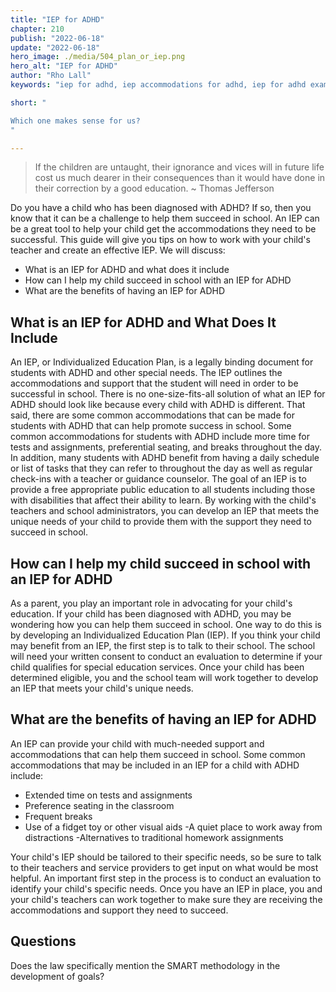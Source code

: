 ```yaml
---
title: "IEP for ADHD"
chapter: 210
publish: "2022-06-18"
update: "2022-06-18"
hero_image: ./media/504_plan_or_iep.png
hero_alt: "IEP for ADHD"
author: "Rho Lall"
keywords: "iep for adhd, iep accommodations for adhd, iep for adhd example, accomodations for adhd, , accommodations for adhd elementary students, accomodations for students with adhd"

short: "

Which one makes sense for us?
"

---
```

>If the children are untaught, their ignorance and vices will in future life cost us much dearer in their consequences than it would have done in their correction by a good education. ~ Thomas Jefferson

Do you have a child who has been diagnosed with ADHD? If so, then you know that it can be a challenge to help them succeed in school. An IEP can be a great tool to help your child get the accommodations they need to be successful. This guide will give you tips on how to work with your child's teacher and create an effective IEP. We will discuss:
- What is an IEP for ADHD and what does it include
- How can I help my child succeed in school with an IEP for ADHD
- What are the benefits of having an IEP for ADHD

## What is an IEP for ADHD and What Does It Include

An IEP, or Individualized Education Plan, is a legally binding document for students with ADHD and other special needs. The IEP outlines the accommodations and support that the student will need in order to be successful in school. There is no one-size-fits-all solution of what an IEP for ADHD should look like because every child with ADHD is different. That said, there are some common accommodations that can be made for students with ADHD that can help promote success in school. Some common accommodations for students with ADHD include more time for tests and assignments, preferential seating, and breaks throughout the day. 
In addition, many students with ADHD benefit from having a daily schedule or list of tasks that they can refer to throughout the day as well as regular check-ins with a teacher or guidance counselor. The goal of an IEP is to provide a free appropriate public education to all students including those with disabilities that affect their ability to learn. By working with the child's teachers and school administrators, you can develop an IEP that meets the unique needs of your child to provide them with the support they need to succeed in school.

## How can I help my child succeed in school with an IEP for ADHD

As a parent, you play an important role in advocating for your child's education. If your child has been diagnosed with ADHD, you may be wondering how you can help them succeed in school. One way to do this is by developing an Individualized Education Plan (IEP).
If you think your child may benefit from an IEP, the first step is to talk to their school. The school will need your written consent to conduct an evaluation to determine if your child qualifies for special education services. Once your child has been determined eligible, you and the school team will work together to develop an IEP that meets your child's unique needs.

## What are the benefits of having an IEP for ADHD

An IEP can provide your child with much-needed support and accommodations that can help them succeed in school. Some common accommodations that may be included in an IEP for a child with ADHD include:
- Extended time on tests and assignments
- Preference seating in the classroom
- Frequent breaks
- Use of a fidget toy or other visual aids
-A quiet place to work away from distractions
-Alternatives to traditional homework assignments

Your child's IEP should be tailored to their specific needs, so be sure to talk to their teachers and service providers to get input on what would be most helpful.  An important first step in the process is to conduct an evaluation to identify your child's specific needs. Once you have an IEP in place, you and your child's teachers can work together to make sure they are receiving the accommodations and support they need to succeed.


## Questions

Does the law specifically mention the SMART methodology in the development of goals? 
